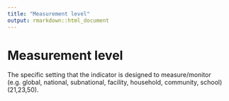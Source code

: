```yaml
---
title: "Measurement level"
output: rmarkdown::html_document
---
```


# Measurement level

The specific setting that the indicator is  designed to  measure/monitor (e.g. global,  national, subnational, facility, household,  community, school) (21,23,50).
